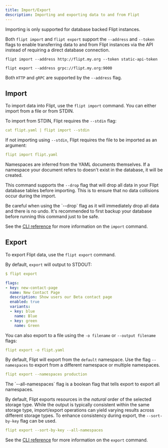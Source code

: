 ```yaml
---
title: Import/Export
description: Importing and exporting data to and from Flipt
---
```


<Note>Importing is only supported for database backed Flipt instances.</Note>

Both `flipt import` and `flipt export` support the `--address` and `--token` flags to enable transferring data to and from Flipt instances via the API instead of requiring a direct database connection.

```
flipt import --address http://flipt.my.org --token static-api-token

flipt export --address grpc://flipt.my.org:9000
```

Both `HTTP` and `gRPC` are supported by the `--address` flag.

## Import

To import data into Flipt, use the `flipt import` command. You can either import from a file or from STDIN.

To import from STDIN, Flipt requires the `--stdin` flag:

```yaml
cat flipt.yaml | flipt import --stdin
```

If not importing using `--stdin`, Flipt requires the file to be imported as an argument:

```yaml
flipt import flipt.yaml
```

<Note>
  Namespaces are inferred from the YAML documents themselves. If a namespace
  your document refers to doesn't exist in the database, it will be created.
</Note>

This command supports the `--drop` flag that will drop all data in your Flipt database tables before importing. This is to ensure that no data collisions occur during the import.

<Warning>
  Be careful when using the `--drop` flag as it will immediately drop all data
  and there is no undo. It's recommended to first backup your database before
  running this command just to be safe.
</Warning>

See the [CLI reference](/v1/cli/commands/import) for more information on the `import` command.

## Export

To export Flipt data, use the `flipt export` command.

By default, `export` will output to STDOUT:

```yaml
$ flipt export

flags:
- key: new-contact-page
  name: New Contact Page
  description: Show users our Beta contact page
  enabled: true
  variants:
  - key: blue
    name: Blue
  - key: green
    name: Green
```

You can also export to a file using the `-o filename` or `--output filename`
flags:

```yaml
flipt export -o flipt.yaml
```

By default, Flipt will export from the `default` namespace. Use the flag `--namespaces` to export from a different namespace or multiple namespaces.

```yaml
flipt export --namespaces production
```

<Tip>
  The `--all-namespaces` flag is a boolean flag that tells export to export all
  namespaces.
</Tip>

By default, Flipt exports resources in the _natural_ order of the selected storage type. While the output is typically consistent within the same storage type,
import/export operations can yield varying results across different storage types. To enhance consistency during export, the `--sort-by-key` flag can be used.

```yaml
flipt export --sort-by-key --all-namespaces
```

See the [CLI reference](/v1/cli/commands/export) for more information on the `export` command.
